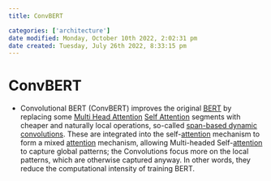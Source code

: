 ```yaml
---
title: ConvBERT

categories: ['architecture']
date modified: Monday, October 10th 2022, 2:02:31 pm
date created: Tuesday, July 26th 2022, 8:33:15 pm
---
```


# ConvBERT
- Convolutional BERT (ConvBERT) improves the original [BERT](BERT.qmd) by replacing some [Multi Head Attention](Multi%20Head%20Attention.qmd) [Self Attention](Self%20Attention.qmd) segments with cheaper and naturally local operations, so-called [span-based dynamic convolutions](span-based%20dynamic%20convolutions). These are integrated into the self-[attention](Attention.qmd) mechanism to form a mixed [attention](Attention.qmd) mechanism, allowing Multi-headed Self-[attention](Attention.qmd) to capture global patterns; the Convolutions focus more on the local patterns, which are otherwise captured anyway. In other words, they reduce the computational intensity of training BERT.



